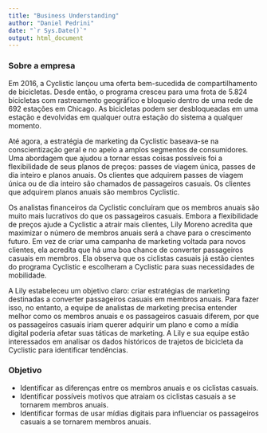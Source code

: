 ```yaml
---
title: "Business Understanding"
author: "Daniel Pedrini"
date: "`r Sys.Date()`"
output: html_document
---
```


### Sobre a empresa

Em 2016, a Cyclistic lançou uma oferta bem-sucedida de compartilhamento de bicicletas. Desde então, o programa cresceu para uma frota de 5.824 bicicletas com rastreamento geográfico e bloqueio dentro de uma rede de 692 estações em Chicago. As bicicletas podem ser desbloqueadas em uma estação e devolvidas em qualquer outra estação do sistema a qualquer momento.

Até agora, a estratégia de marketing da Cyclistic baseava-se na conscientização geral e no apelo a amplos segmentos de consumidores. Uma abordagem que ajudou a tornar essas coisas possíveis foi a flexibilidade de seus planos de preços: passes de viagem única, passes de dia inteiro e planos anuais. Os clientes que adquirem passes de viagem única ou de dia inteiro são chamados de passageiros casuais. Os clientes que adquirem planos anuais são membros Cyclistic.

Os analistas financeiros da Cyclistic concluíram que os membros anuais são muito mais lucrativos do que os passageiros casuais. Embora a flexibilidade de preços ajude a Cyclistic a atrair mais clientes, Lily Moreno acredita que maximizar o número de membros anuais será a chave para o crescimento futuro. Em vez de criar uma campanha de marketing voltada para novos clientes, ela acredita que há uma boa chance de converter passageiros casuais em membros. Ela observa que os ciclistas casuais já estão cientes do programa Cyclistic e escolheram a Cyclistic para suas necessidades de mobilidade.

A Lily estabeleceu um objetivo claro: criar estratégias de marketing destinadas a converter passageiros casuais em membros anuais. Para fazer isso, no entanto, a equipe de analistas de marketing precisa entender melhor como os membros anuais e os passageiros casuais diferem, por que os passageiros casuais iriam querer adquirir um plano e como a mídia digital poderia afetar suas táticas de marketing. A Lily e sua equipe estão interessados em analisar os dados históricos de trajetos de bicicleta da Cyclistic para identificar tendências.

### Objetivo

-   Identificar as diferenças entre os membros anuais e os ciclistas casuais.
-   Identificar possíveis motivos que atraiam os ciclistas casuais a se tornarem membros anuais.
-   Identificar formas de usar mídias digitais para influenciar os passageiros casuais a se tornarem membros anuais.
